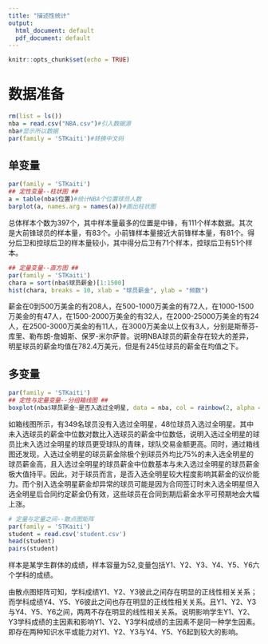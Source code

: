 ```yaml
---
title: "描述性统计"
output:
  html_document: default
  pdf_document: default
---
```


```r
knitr::opts_chunk$set(echo = TRUE)
```

# 数据准备
```r
rm(list = ls())
nba = read.csv("NBA.csv")#引入数据源
nba#显示所以数据
par(family = 'STKaiti')#转换中文码
```


## 单变量

```r
par(family = 'STKaiti')
## 定性变量--柱状图 ##
a = table(nba$位置)#统计NBA个位置球员人数
barplot(a, names.arg = names(a))#画出柱状图
```
总体样本个数为397个，其中样本量最多的位置是中锋，有111个样本数据。其次是大前锋球员的样本量，有83个。小前锋样本量接近大前锋样本量，有81个。得分后卫和控球后卫的样本量较小，其中得分后卫有71个样本，控球后卫有51个样本。

```r
## 定量变量--直方图 ##
par(family = 'STKaiti')
chara = sort(nba$球员薪金)[1:1500] 
hist(chara, breaks = 10, xlab = "球员薪金", ylab = "频数") 
```
薪金在0到500万美金的有208人，在500-1000万美金的有72人，在1000-1500万美金的有47人，在1500-2000万美金的有32人，在2000-25000万美金的有24人，在2500-3000万美金的有11人，在3000万美金以上仅有3人，分别是斯蒂芬-库里、勒布朗-詹姆斯、保罗-米尔萨普。说明NBA球员的薪金存在较大的差异，明星球员的薪金均值在782.4万美元，但是有245位球员的薪金在均值之下。

## 多变量
```r
par(family = 'STKaiti')
## 定性与定量变量--分组箱线图 ##
boxplot(nba$球员薪金~是否入选过全明星, data = nba, col = rainbow(2, alpha = 0.3), ylab = "球员薪金")
```

如箱线图所示，有349名球员没有入选过全明星，48位球员入选过全明星。其中未入选球员的薪金中位数对数比入选球员的薪金中位数低，说明入选过全明星的球员比未入选过全明星的球员更受球队的青睐，球队交易金额更高。同时，通过箱线图还发现，入选过全明星的球员薪金除极个别球员外均比75%的未入选全明星的球员薪金高，且入选过全明星的球员薪金中位数基本与未入选过全明星的球员薪金极大值持平。因此，对于球员而言，是否入选全明星较大程度影响其薪金的议价能力。而个别入选全明星薪金却异常的球员可能是因为合同签订时未入选全明星但入选全明星后合同约定薪金仍有效，这些球员在合同到期后薪金水平可预期地会大幅上涨。

```r
# 定量与定量之间--散点图矩阵
par(family = 'STKaiti')
student = read.csv('student.csv')
head(student)
pairs(student)
```

样本是某学生群体的成绩，样本容量为52,变量包括Y1、Y2、Y3、Y4、Y5、Y6六个学科的成绩。

由散点图矩阵可知，学科成绩Y1、Y2、Y3彼此之间存在明显的正线性相关关系；而学科成绩Y4、Y5、Y6彼此之间也存在明显的正线性相关关系。且Y1、Y2、Y3与Y4、Y5、Y6之间，两两不存在明显的线性相关关系。说明影响学生Y1、Y2、Y3学科成绩的主因素和影响Y1、Y2、Y3学科成绩的主因素不是同一种学生因素。即存在两种知识水平或能力对Y1、Y2、Y3与Y4、Y5、Y6起到较大的影响。